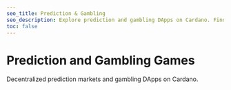 ```yaml
---
seo_title: Prediction & Gambling
seo_description: Explore prediction and gambling DApps on Cardano. Find trusted platforms make predictions, bet on sports, play poker, lottery, casino games, and more.
toc: false
---
```



# Prediction and Gambling Games

Decentralized prediction markets and gambling DApps on Cardano.

<DefaultDataTable
  projects={builders}
  filterBy="prediction_or_gambling_game"
/>
